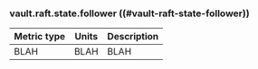 ### vault.raft.state.follower ((#vault-raft-state-follower))

Metric type | Units | Description
----------- | ----- | -----------
BLAH     | BLAH    | BLAH